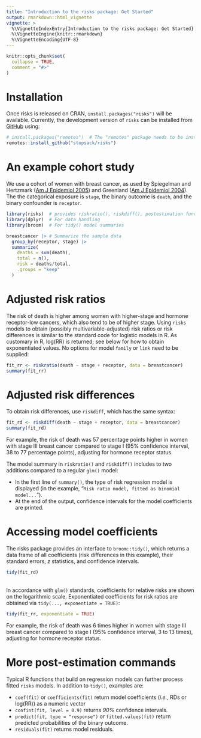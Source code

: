 ```yaml
---
title: "Introduction to the risks package: Get Started"
output: rmarkdown::html_vignette
vignette: >
  %\VignetteIndexEntry{Introduction to the risks package: Get Started}
  %\VignetteEngine{knitr::rmarkdown}
  %\VignetteEncoding{UTF-8}
---
```


```r
knitr::opts_chunk$set(
  collapse = TRUE,
  comment = "#>"
)
```

# Installation

Once risks is released on CRAN, `install.packages("risks")` will be available. Currently, the development version of `risks` can be installed from [GitHub](https://github.com/) using:

```r
# install.packages("remotes")  # The "remotes" package needs to be installed
remotes::install_github("stopsack/risks")
```

# An example cohort study

We use a cohort of women with breast cancer, as used by Spiegelman and Hertzmark ([Am J Epidemiol 2005](https://pubmed.ncbi.nlm.nih.gov/15987728)) and Greenland ([Am J Epidemiol 2004](https://pubmed.ncbi.nlm.nih.gov/15286014)). The the categorical exposure is `stage`, the binary outcome is `death`, and the binary confounder is `receptor`.

```r
library(risks)  # provides riskratio(), riskdiff(), postestimation functions
library(dplyr)  # For data handling
library(broom)  # For tidy() model summaries

breastcancer |> # Summarize the sample data
  group_by(receptor, stage) |> 
  summarize(
    deaths = sum(death),
    total = n(),
    risk = deaths/total,
    .groups = "keep"
  )
```


# Adjusted risk ratios

The risk of death is higher among women with higher-stage and hormone receptor-low cancers, which also tend to be of higher stage. Using `risks` models to obtain (possibly multivariable-adjusted) risk ratios or risk differences is similar to the standard code for logistic models in R. As customary in R, log(RR) is returned; see below for how to obtain exponentiated values. No options for model `family` or `link` need to be supplied:

```r
fit_rr <- riskratio(death ~ stage + receptor, data = breastcancer)
summary(fit_rr)
```

  
# Adjusted risk differences

To obtain risk differences, use `riskdiff`, which has the same syntax:

```r
fit_rd <- riskdiff(death ~ stage + receptor, data = breastcancer)
summary(fit_rd)
```

For example, the risk of death was 57 percentage points higher in women with stage III breast cancer compared to stage I (95% confidence interval, 38 to 77 percentage points), adjusting for hormone receptor status.

The model summary in `riskratio()` and `riskdiff()` includes to two additions compared to a regular `glm()` model:

*  In the first line of `summary()`, the type of risk regression model is displayed (in the example, "`Risk ratio model, fitted as binomial model...`"). 
*  At the end of the output, confidence intervals for the model coefficients are printed.


# Accessing model coefficients

The risks package provides an interface to `broom::tidy()`, which returns a data frame of all coefficients (risk differences in this example), their standard errors, *z* statistics, and confidence intervals.

```r
tidy(fit_rd)
```

\
In accordance with `glm()` standards, coefficients for relative risks are shown on the logarithmic scale. Exponentiated coefficients for risk ratios are obtained via `tidy(..., exponentiate = TRUE)`:

```r
tidy(fit_rr, exponentiate = TRUE)
```

For example, the risk of death was 6 times higher in women with stage III breast cancer compared to stage I (95% confidence interval, 3 to 13 times), adjusting for hormone receptor status.


# More post-estimation commands

Typical R functions that build on regression models can further process fitted `risks` models. In addition to `tidy()`, examples are:

*  `coef(fit)` or `coefficients(fit)` return model coefficients (*i.e.*, RDs or log(RR)) as a numeric vector
*  `confint(fit, level = 0.9)` returns *90%* confidence intervals.
*  `predict(fit, type = "response")` or `fitted.values(fit)` return predicted probabilities of the binary outcome.
*  `residuals(fit)` returns model residuals.
